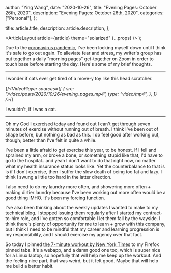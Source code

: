 
  author: "Ying Wang",
  date: "2020-10-26",
  title: "Evening Pages: October 26th, 2020",
  description: "Evening Pages: October 26th, 2020",
  categories: ["Personal"],
};

  title: article.title,
  description: article.description,
};

  <ArticleLayout article={article} theme="solarized" {...props} />
);

Due to the [coronavirus
pandemic](https://en.wikipedia.org/wiki/2019-20_coronavirus_pandemic), I've been
locking myself down until I think it's safe to go out again. To alleviate fear
and stress, my writer's group has put together a daily "morning pages"
get-together on Zoom in order to touch base before starting the day. Here's some
of my brief thoughts.

---

I wonder if cats ever get tired of a move-y toy like this head scratcher.

{/*<VideoPlayer
  sources={[
    {
      src: "/video/posts/2020/10/26/evening_pages.mp4",
      type: "video/mp4",
    },
  ]}
/>*/}

I wouldn't, if I was a cat.

---

Oh my God I exercised today and found out I can't get through seven minutes of
exercise without running out of breath. I think I've been out of shape before,
but nothing as bad as this. I do feel good after working out, though; better
than I've felt in quite a while.

I've been a little afraid to get exercise this year, to be honest. If I fell and
sprained my arm, or broke a bone, or something stupid like that, I'd have to go
to the hospital...and yeah I don't want to do that right now, no matter what my
health insurance status looks like. Yet the counterbalance to that is is if I
don't exercise, then I suffer the slow death of being too fat and lazy. I think
I swung a little too hard in the latter direction.

I also need to do my laundry more often, and showering more often + making
dirtier laundry because I've been working out more often would be a good thing
IMHO. It's been my forcing function.

I've also been thinking about the weekly updates I wanted to make to my
technical blog. I stopped issuing them regularly after I started my
contract-to-hire role, and I've gotten so comfortable I let them fall by the
wayside. I think there's plenty of opportunity for me to learn + grow with this
company, but I think I need to be mindful that my career and learning
progression is my responsibility, and I should exercise my agency over that
fact.

So today I pinned [the 7-minute workout by New York
Times](https://www.nytimes.com/interactive/projects/well/workouts/) to my
Firefox pinned tabs. It's a webapp, and a damn good one too, which is super nice
for a Linux laptop, so hopefully that will help me keep up the workout. And the
feeling nice part, that was weird, but it felt good. Maybe that will help me
build a better habit.
